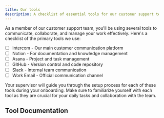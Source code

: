 ```yaml
---
title: Our tools
description: A checklist of essential tools for our customer support team
---
```

As a member of our customer support team, you'll be using several tools to communicate, collaborate, and manage your work effectively. Here's a checklist of the primary tools we use:

- [ ] Intercom - Our main customer communication platform
- [ ] Notion - For documentation and knowledge management
- [ ] Asana - Project and task management
- [ ] GitHub - Version control and code repository
- [ ] Slack - Internal team communication
- [ ] Work Email - Official communication channel

Your supervisor will guide you through the setup process for each of these tools during your onboarding. Make sure to familiarize yourself with each tool as they are crucial for your daily tasks and collaboration with the team.


## Tool Documentation

<LinkCard title="Intercom" href="/tools/intercom/" description="Learn how we use Intercom for communication." />
<LinkCard title="Asana" href="/tools/asana/" description="Explore how we manage tasks and projects with Asana." />
<LinkCard title="Work Email (Google Suite)" href="/tools/work-email/" description="Understand how to effectively use our email system." />
<LinkCard title="Slack" href="/tools/slack/" description="Communicate effectively using Slack." />
<LinkCard title="Status Page" href="/tools/status-page/" description="Monitor system status and updates." />
<LinkCard title="Datadog" href="/tools/datadog/" description="Track system performance and analytics with Datadog." />
